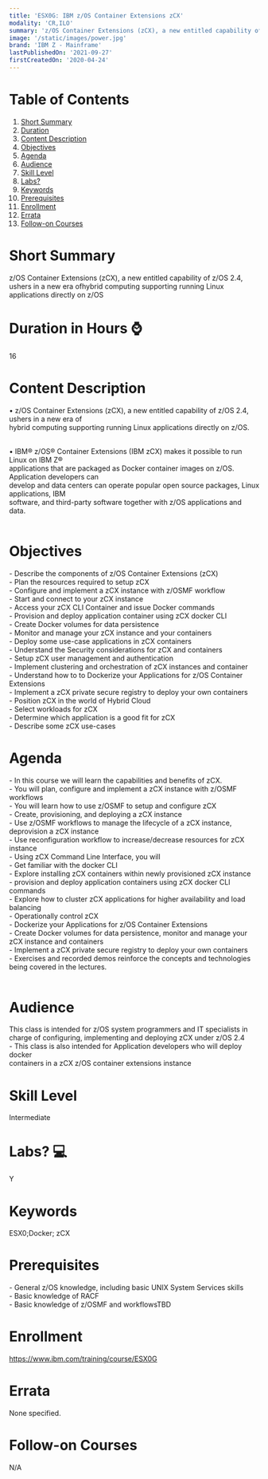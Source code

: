 ```yaml
---
title: 'ESX0G: IBM z/OS Container Extensions zCX'
modality: 'CR,ILO'
summary: 'z/OS Container Extensions (zCX), a new entitled capability of z/OS 2.4, ushers in a new era ofhybrid computing supporting running Linux applications directly on z/OS'
image: '/static/images/power.jpg'
brand: 'IBM Z - Mainframe'
lastPublishedOn: '2021-09-27'
firstCreatedOn: '2020-04-24'
---
```

# Table of Contents
1.  [Short Summary](#short-summary)
2.  [Duration](#duration-in-hours-)
3.  [Content Description](#content-description)
4.  [Objectives](#objectives)
5.  [Agenda](#agenda)
6.  [Audience](#audience)
7.  [Skill Level](#skill-level)
8.  [Labs?](#labs-)
9.  [Keywords](#keywords)
10. [Prerequisites](#prerequisites)
11. [Enrollment](#enrollment)
12. [Errata](#errata)
13. [Follow-on Courses](#follow-on-courses)

# Short Summary
z/OS Container Extensions (zCX), a new entitled capability of z/OS 2.4, ushers in a new era ofhybrid computing supporting running Linux applications directly on z/OS

# Duration in Hours ⌚
16

# Content Description
<p>• z/OS Container Extensions (zCX), a new entitled capability of z/OS 2.4, ushers in a new era of<br />hybrid computing supporting running Linux applications directly on z/OS.<br />&nbsp;</p><p>• IBM® z/OS® Container Extensions (IBM zCX) makes it possible to run Linux on IBM Z®<br />applications that are packaged as Docker container images on z/OS. Application developers can<br />develop and data centers can operate popular open source packages, Linux applications, IBM<br />software, and third-party software together with z/OS applications and data.<br />&nbsp;</p>

# Objectives
<p>- Describe the components of z/OS Container Extensions (zCX)<br />- Plan the resources required to setup zCX<br />- Configure and implement a zCX instance with z/OSMF workflow<br />- Start and connect to your zCX instance<br />- Access your zCX CLI Container and issue Docker commands<br />- Provision and deploy application container using zCX docker CLI<br />- Create Docker volumes for data persistence<br />- Monitor and manage your zCX instance and your containers<br />- Deploy some use-case applications in zCX containers<br />- Understand the Security considerations for zCX and containers<br />- Setup zCX user management and authentication<br />- Implement clustering and orchestration of zCX instances and container<br />- Understand how to to Dockerize your Applications for z/OS Container Extensions<br />- Implement a zCX private secure registry to deploy your own containers<br />- Position zCX in the world of Hybrid Cloud<br />- Select workloads for zCX<br />- Determine which application is a good fit for zCX<br />- Describe some zCX use-cases</p>

# Agenda
<p>- In this course we will learn the capabilities and benefits of zCX.<br />- You will plan, configure and implement a zCX instance with z/OSMF workflows<br />- You will learn how to use z/OSMF to setup and configure zCX<br />- Create, provisioning, and deploying a zCX instance<br />- Use z/OSMF workflows to manage the lifecycle of a zCX instance, deprovision a zCX instance<br />- Use reconfiguration workflow to increase/decrease resources for zCX instance<br />- Using zCX Command Line Interface, you will<br />- Get familiar with the docker CLI<br />- Explore installing zCX containers within newly provisioned zCX instance<br />- provision and deploy application containers using zCX docker CLI commands<br />- Explore how to cluster zCX applications for higher availability and load balancing<br />- Operationally control zCX<br />- Dockerize your Applications for z/OS Container Extensions<br />- Create Docker volumes for data persistence, monitor and manage your zCX instance and containers<br />- Implement a zCX private secure registry to deploy your own containers<br />- Exercises and recorded demos reinforce the concepts and technologies being covered in the lectures.<br />&nbsp;</p>

# Audience
<p>This class is intended for z/OS system programmers and IT specialists in<br />charge of configuring, implementing and deploying zCX under z/OS 2.4<br />- This class is also intended for Application developers who will deploy docker<br />containers in a zCX z/OS container extensions instance</p>

# Skill Level
Intermediate        

# Labs? 💻
Y

# Keywords
ESX0;Docker; zCX

# Prerequisites
<p>- General z/OS knowledge, including basic UNIX System Services skills<br />- Basic knowledge of RACF<br />- Basic knowledge of z/OSMF and workflowsTBD</p>

# Enrollment
https://www.ibm.com/training/course/ESX0G

# Errata
None specified.

# Follow-on Courses
N/A

